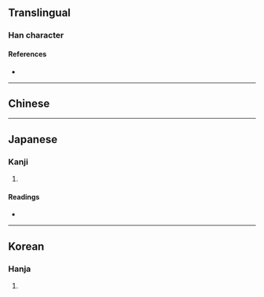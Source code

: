 {{character info/new}}
==Translingual==

===Han character===
{{Han char|rn=46|rad=山|as=09|sn=12|four=|canj=URRR|ids=⿱山品}}

====References====
* {{Han ref|kx=0316.300|dkj=08295|dj=0617.090|hdz=10787.030|uh=5D53|ud=23891}}

----

==Chinese==
{{zh-see|岩|v}}

----

==Japanese==

===Kanji===
{{ja-kanji|grade=|rs=山09}}

# {{defn|lang=ja|sort=山09}}

====Readings====
* {{ja-readings
|goon=げん
|kanon=がん
|kun=けわ-し.い
}}

----

==Korean==

===Hanja===
{{ko-hanja|hangeul=암|rv=am|mr=am}}

# {{defn|lang=ko|sort=山09}}